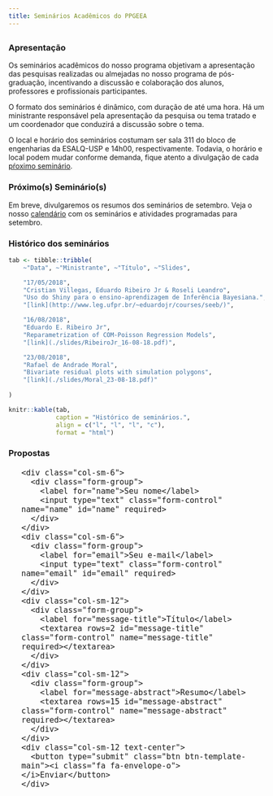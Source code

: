 ```yaml
---
title: Seminários Acadêmicos do PPGEEA
---
```


## ## {.tabset}

### Apresentação ###

Os seminários acadêmicos do nosso programa objetivam a apresentação das
pesquisas realizadas ou almejadas no nosso programa de pós-graduação,
incentivando a discussão e colaboração dos alunos, professores e
profissionais participantes.

O formato dos seminários é dinâmico, com duração de até uma hora. Há
um ministrante responsável pela apresentação da pesquisa ou tema tratado
e um coordenador que conduzirá a discussão sobre o tema.

O local e horário dos seminários costumam ser sala 311 do bloco de
engenharias da ESALQ-USP e 14h00, respectivamente. Todavia, o horário e
local podem mudar conforme demanda, fique atento a divulgação de cada
[pŕoximo seminário](#proximos-seminarios-1).

### Próximo(s) Seminário(s) ###

Em breve, divulgaremos os resumos dos seminários de setembro.
Veja o nosso [calendário](./calendar.html) com os seminários e
atividades programadas para setembro. 

### Histórico dos seminários ###

```r

tab <- tibble::tribble(
    ~"Data", ~"Ministrante", ~"Título", ~"Slides",

    "17/05/2018",
    "Cristian Villegas, Eduardo Ribeiro Jr & Roseli Leandro",
    "Uso do Shiny para o ensino-aprendizagem de Inferência Bayesiana.",
    "[link](http://www.leg.ufpr.br/~eduardojr/courses/seeb/)",

    "16/08/2018",
    "Eduardo E. Ribeiro Jr",
    "Reparametrization of COM-Poisson Regression Models",
    "[link](./slides/RibeiroJr_16-08-18.pdf)",

    "23/08/2018",
    "Rafael de Andrade Moral",
    "Bivariate residual plots with simulation polygons",
    "[link](./slides/Moral_23-08-18.pdf)"
    
)

knitr::kable(tab,
             caption = "Histórico de seminários.",
             align = c("l", "l", "l", "c"),
             format = "html")

```

### Propostas ###

<!--html_preserve-->
<form class="contact-form" method="post" action="https://formspree.io/jreduardo@usp.br">
<div class="row" style="width: 90%; font-size: 18px; margin: auto; margin-top: 20px;">
    <div class="col-sm-6">
      <div class="form-group">
        <label for="name">Seu nome</label>
        <input type="text" class="form-control" name="name" id="name" required>
      </div>
    </div>
    <div class="col-sm-6">
      <div class="form-group">
        <label for="email">Seu e-mail</label>
        <input type="text" class="form-control" name="email" id="email" required>
      </div>
    </div>
    <div class="col-sm-12">
      <div class="form-group">
        <label for="message-title">Título</label>
        <textarea rows=2 id="message-title" class="form-control" name="message-title" required></textarea>
      </div>
    </div>
    <div class="col-sm-12">
      <div class="form-group">
        <label for="message-abstract">Resumo</label>
        <textarea rows=15 id="message-abstract" class="form-control" name="message-abstract" required></textarea>
      </div>
    </div>
    <div class="col-sm-12 text-center">
      <button type="submit" class="btn btn-template-main"><i class="fa fa-envelope-o"></i>Enviar</button>
    </div>
  </div>
</form>
<!--/html_preserve-->
